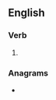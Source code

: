 ==English==

===Verb===
{{head|en|verb form}}

# {{present participle of|en|stash|nocat=1}}

===Anagrams===
* {{anagrams|en|a=aghinsst|Hastings|Hsi-tsang|hastings|tingshas}}